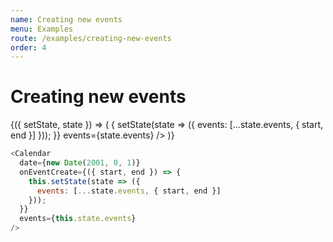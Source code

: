 ```yaml
---
name: Creating new events
menu: Examples
route: /examples/creating-new-events
order: 4
---
```



# Creating new events

<Sandbox>
  <Component
    initialState={{
      events: []
    }}
  >
    {({ setState, state }) => (
      <Calendar
        date={new Date(2001, 0, 1)}
        onEventCreate={({ start, end }) => {
          setState(state => ({
            events: [...state.events, { start, end }]
          }));
        }}
        events={state.events}
      />
    )}
  </Component>
</Sandbox>

```js
<Calendar
  date={new Date(2001, 0, 1)}
  onEventCreate={({ start, end }) => {
    this.setState(state => ({
      events: [...state.events, { start, end }]
    }));
  }}
  events={this.state.events}
/>
```
